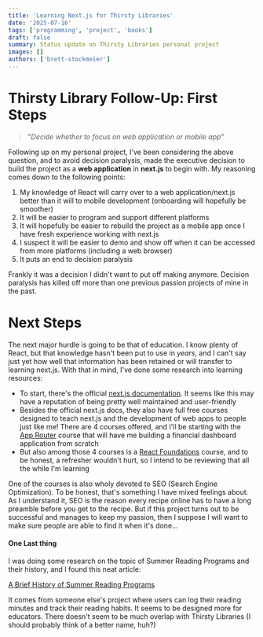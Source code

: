 ```yaml
---
title: 'Learning Next.js for Thirsty Libraries'
date: '2025-07-16'
tags: ['programming', 'project', 'books']
draft: false
summary: Status update on Thirsty Libraries personal project
images: []
authors: ['brett-stockmeier']
---
```


# Thirsty Library Follow-Up: First Steps
> "*Decide whether to focus on web application or mobile app*"

Following up on my personal project, I've been considering the above question, and to avoid decision paralysis, made the executive decision to build the project as a **web application** in **next.js** to begin with. My reasoning comes down to the following points:

1. My knowledge of React will carry over to a web application/next.js better than it will to mobile development (onboarding will hopefully be smoother)
1. It will be easier to program and support different platforms
1. It will hopefully be easier to rebuild the project as a mobile app once I have fresh experience working with next.js
1. I suspect it will be easier to demo and show off when it can be accessed from more platforms (including a web browser)
1. It puts an end to decision paralysis

Frankly it was a decision I didn't want to put off making anymore. Decision paralysis has killed off more than one previous passion projects of mine in the past.

# Next Steps

The next major hurdle is going to be that of education. I know plenty of React, but that knowledge hasn't been put to use in *years*, and I can't say just yet how well that information has been retained or will transfer to learning next.js. With that in mind, I've done some research into learning resources:

- To start, there's the official [next.js documentation](https://nextjs.org/docs). It seems like this may have a reputation of being pretty well maintained and user-friendly
- Besides the official next.js docs, they also have full free courses designed to teach next.js and the development of web apps to people just like me! There are 4 courses offered, and I'll be starting with the [App Router](https://nextjs.org/learn/dashboard-app) course that will have me building a financial dashboard application from scratch
- But also among those 4 courses is a [React Foundations](https://nextjs.org/learn/react-foundations) course, and to be honest, a refresher wouldn't hurt, so I intend to be reviewing that all the while I'm learning

One of the courses is also wholy devoted to SEO (Search Engine Optimization). To be honest, that's something I have mixed feelings about. As I understand it, SEO is the reason every recipe online has to have a long preamble before you get to the recipe. But if this project turns out to be successful and manages to keep my passion, then I suppose I will want to make sure people are able to find it when it's done...

#### One Last thing

I was doing some research on the topic of Summer Reading Programs and their history, and I found this neat article:

[A Brief History of Summer Reading Programs](https://www.readerzone.com/post/a-brief-history-of-summer-reading-programs)

It comes from someone else's project where users can log their reading minutes and track their reading habits. It seems to be designed more for educators. There doesn't seem to be much overlap with Thirsty Libraries (I should probably think of a better name, huh?)